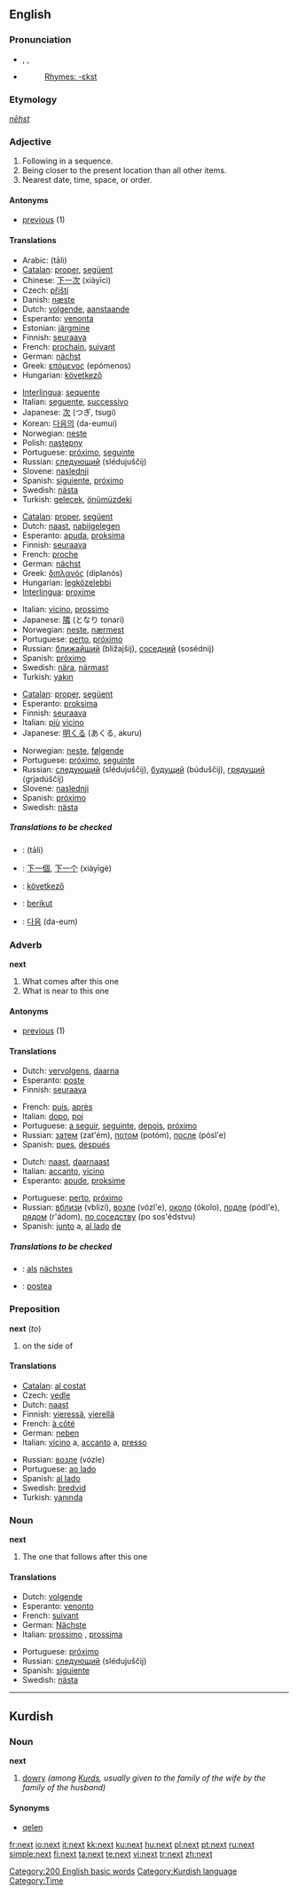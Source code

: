 {{wikipedia|dab=next}}
==English==
{{rank|thy|less|till|256|next|poor|present|water}}

===Pronunciation===
* {{AHD|nĕkst}}, {{IPA|/nɛkst/}}, {{SAMPA|/nEkst/}}
* {{audio|en-us-next.ogg|Audio (US)}}
*: [[Rhymes:English:-ɛkst|Rhymes: -ɛkst]]

===Etymology===
{{OE.}} ''[[nēhst]]''

===Adjective===
{{en-adj|-}}

# Following in a sequence.
# Being closer to the present location than all other items.
# Nearest date, time, space, or order.

====Antonyms====
* [[previous]] (1)

====Translations====
{{trans-top|Following in a sequence}}
* Arabic: {{Arab|[[تال]]}} (tāli)
* [[Catalan]]: [[proper]], [[següent]]
* Chinese: [[下一次]] (xiàyīcì)
* Czech: [[příští]]
* Danish: [[næste]]
* Dutch: [[volgende]], [[aanstaande]]
* Esperanto: [[venonta]]
* Estonian: [[järgmine]]
* Finnish: [[seuraava]]
* French: [[prochain]], [[suivant]]
* German: [[nächst]]
* Greek: [[επόμενος]] (epómenos)
* Hungarian: [[következő]]
{{trans-mid}}
* [[Interlingua]]: [[sequente]]
* Italian: [[seguente]], [[successivo]]
* Japanese: [[次]] (つぎ, tsugi)
* Korean: [[다음의]] (da-eumui)
* Norwegian: [[neste]]
* Polish: [[następny]]
* Portuguese: [[próximo]], [[seguinte]]
* Russian: [[следующий]] (slédujuščij)
* Slovene: [[naslednji]]
* Spanish: [[siguiente]], [[próximo]]
* Swedish: [[nästa]]
* Turkish: [[gelecek]], [[önümüzdeki]]
{{trans-bottom}}

{{trans-top|Being closer to the present location than all other items}}
* [[Catalan]]: [[proper]], [[següent]]
* Dutch: [[naast]], [[nabijgelegen]]
* Esperanto: [[apuda]], [[proksima]]
* Finnish: [[seuraava]]
* French: [[proche]]
* German: [[nächst]]
* Greek: [[διπλανός]] (diplanós)
* Hungarian: [[legközelebbi]]
* [[Interlingua]]: [[proxime]]
{{trans-mid}}
* Italian: [[vicino]], [[prossimo]]
* Japanese: [[隣]] (となり tonari)
* Norwegian: [[neste]], [[nærmest]]
* Portuguese: [[perto]], [[próximo]]
* Russian: [[ближайший]] (bližajšij), [[соседний]] (sosédnij)
* Spanish: [[próximo]]
* Swedish: [[nära]], [[närmast]]
* Turkish: [[yakın]]
{{trans-bottom}}

{{trans-top|Nearest date, time, space, or order}}
* [[Catalan]]: [[proper]], [[següent]]
* Esperanto: [[proksima]]
* Finnish: [[seuraava]]
* Italian: [[più]] [[vicino]]
* Japanese: [[明くる]] (あくる, akuru)
{{trans-mid}}
* Norwegian: [[neste]], [[følgende]]
* Portuguese: [[próximo]], [[seguinte]]
* Russian: [[следующий]] (slédujuščij), [[будущий]] (búduščij), [[грядущий]] (grjadúščij)
* Slovene: [[naslednji]]
* Spanish: [[próximo]]
* Swedish: [[nästa]]
{{trans-bottom}}

=====Translations to be checked=====
{{checktrans}}
{{top}}
* {{ttbc|Arabic}}: {{Arab|[[تال]]}} (tāli)
* {{ttbc|Chinese}}: [[下一個]], [[下一个]] (xiàyīgè)
* {{ttbc|Hungarian}}: [[következő]]
* {{ttbc|Indonesian}}: [[berikut]]
* {{ttbc|Korean}}: [[다음]] (da-eum)
{{bottom}}

===Adverb===
'''next'''

# What comes after this one
# What is near to this one

====Antonyms====
* [[previous]] (1)

====Translations====
{{trans-top|What comes after this one}}
* Dutch: [[vervolgens]], [[daarna]]
* Esperanto: [[poste]]
* Finnish: [[seuraava]]
{{trans-mid}}
* French: [[puis]], [[après]]
* Italian: [[dopo]], [[poi]]
* Portuguese: [[a seguir]], [[seguinte]], [[depois]], [[próximo]]
* Russian: [[затем]] (zat'ém), [[потом]] (potóm), [[после]] (pósl'e)
* Spanish: [[pues]], [[después]]
{{trans-bottom}}

{{trans-top|What is near to this one}}
* Dutch: [[naast]], [[daarnaast]]
* Italian: [[accanto]], [[vicino]]
* Esperanto: [[apude]], [[proksime]]
{{trans-mid}}
* Portuguese: [[perto]], [[próximo]]
* Russian: [[вблизи]] (vblizí), [[возле]] (vózl'e), [[около]] (ókolo), [[подле]] (pódl'e), [[рядом]] (r'ádom), [[по соседству]] (po sos'édstvu)
* Spanish: [[junto]] a, [[al lado]] [[de#spanish|de]]
{{trans-bottom}}

=====Translations to be checked=====
{{checktrans}}
{{top}}
* {{ttbc|German}}: [[als]] [[nächstes]]
* {{ttbc|Interlingua}}: [[postea]]
{{mid}}
{{bottom}}

===Preposition===
'''next''' (''to'')

# on the side of

====Translations====
{{top}}
* [[Catalan]]: [[al costat]]
* Czech: [[vedle]]
* Dutch: [[naast]]
* Finnish: [[vieressä]], [[vierellä]]
* French: [[à côté]]
* German: [[neben]]
* Italian: [[vicino]] a, [[accanto]] a, [[presso]]
{{mid}}
* Russian: [[возле]] (vózle)
* Portuguese: [[ao lado]]
* Spanish: [[al lado]]
* Swedish: [[bredvid]]
* Turkish: [[yanında]]
{{bottom}}

===Noun===
'''next'''

# The one that follows after this one

====Translations====
{{top}}
* Dutch: [[volgende]] {{m}}
* Esperanto: [[venonto]]
* French: [[suivant]]
* German: [[Nächste]]
* Italian: [[prossimo]] {{m}}, [[prossima]] {{f}}
{{mid}}
* Portuguese: [[próximo]]
* Russian: [[следующий]] (slédujuščij)
* Spanish: [[siguiente]] {{m|f}}
* Swedish: [[nästa]]
{{bottom}}

[[Category:200 English basic words]]

----

==Kurdish==

===Noun===
'''next''' {{m}}

# [[dowry]] ''(among [[Kurd]]s, usually given to the family of the wife by the family of the husband)''

====Synonyms====
* [[qelen]]

[[Category:Kurdish language]]
[[Category:Time]]

[[fr:next]]
[[io:next]]
[[it:next]]
[[kk:next]]
[[ku:next]]
[[hu:next]]
[[pl:next]]
[[pt:next]]
[[ru:next]]
[[simple:next]]
[[fi:next]]
[[ta:next]]
[[te:next]]
[[vi:next]]
[[tr:next]]
[[zh:next]]